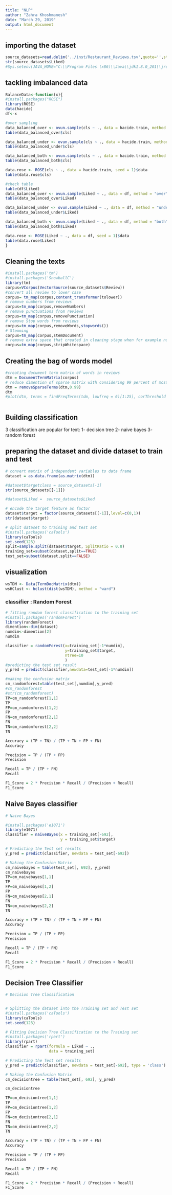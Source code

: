 ```yaml
---
title: "NLP"
author: "Zahra Khoshmanesh"
date: "March 29, 2019"
output: html_document
---
```



## importing the dataset

```r


source_datasets=read.delim('../inst/Restaurant_Reviews.tsv',quote='',stringsAsFactors = FALSE)
str(source_datasets$Liked)
#Sys.setenv(JAVA_HOME="C:\\Program Files (x86)\\Java\\jdk1.8.0_201\\jre")

```

## tackling imbalanced data

```r
BalanceData<-function(x){
#install.packages("ROSE")
library(ROSE)
data(hacide)
df<-x

#over sampling
data_balanced_over <- ovun.sample(cls ~ ., data = hacide.train, method = "over",N = 1960)$data
table(data_balanced_over$cls)

data_balanced_under <- ovun.sample(cls ~ ., data = hacide.train, method = "under", N = 40, seed = 1)$data
table(data_balanced_under$cls)

data_balanced_both <- ovun.sample(cls ~ ., data = hacide.train, method = "both", p=0.5,N=1000, seed = 1)$data
table(data_balanced_both$cls)

data.rose <- ROSE(cls ~ ., data = hacide.train, seed = 1)$data
table(data.rose$cls)

#check table
table(df$Liked)
data_balanced_over <- ovun.sample(Liked ~ ., data = df, method = "over",N = 1000)$data
table(data_balanced_over$Liked)

data_balanced_under <- ovun.sample(Liked ~ ., data = df, method = "under", N = 500, seed = 1)$data
table(data_balanced_under$Liked)

data_balanced_both <- ovun.sample(Liked ~ ., data = df, method = "both", p=0.5,N=500, seed = 1)$data
table(data_balanced_both$Liked)

data.rose <- ROSE(Liked ~ ., data = df, seed = 1)$data
table(data.rose$Liked)
}


```





## Cleaning the texts

```r
#install.packages('tm')
#install.packages('SnowballC')
library(tm)
corpus=VCorpus(VectorSource(source_datasets$Review))
#convert all review to lower case
corpus= tm_map(corpus,content_transformer(tolower))
# remove numbers from reviews
corpus=tm_map(corpus,removeNumbers)
# remove punctuations from reviews
corpus=tm_map(corpus,removePunctuation)
# remove Stop words from reviews
corpus=tm_map(corpus,removeWords,stopwords())
# Stemming
corpus=tm_map(corpus,stemDocument)
# remove extra space that created in cleaning stage when for example number remove
corpus=tm_map(corpus,stripWhitespace)

```

## Creating the bag of words model

```r
#creating document term matrix of words in reviews
dtm = DocumentTermMatrix(corpus)
# reduce dimention of sparse matrix with considering 99 percent of most frequent
dtm = removeSparseTerms(dtm,0.99)
dtm
#plot(dtm, terms = findFreqTerms(tdm, lowfreq = 6)[1:25], corThreshold = 0.5)



```

## Building  classification

3 classification are popular for text:
1- decision tree
2- naive bayes
3- random forest

## preparing the dataset and divide dataset to train and test

```r
# convert matrix of independent variables to data frame
dataset = as.data.frame(as.matrix(dtm))

#dataset$targetclass = source_datasets[-1]
str(source_datasets[[-1]])

#dataset$Liked =  source_datasets$Liked

# encode the target feature as factor
dataset$target = factor(source_datasets[[-1]],level=c(0,1))
str(dataset$target)

# split dataset to training and test set
#install.packages('caTools')
library(caTools)
set.seed(123)
split=sample.split(dataset$target, SplitRatio = 0.8)
training_set=subset(dataset,split==TRUE)
test_set=subset(dataset,split==FALSE)

```



## visualization

```r
wsTDM <- Data(TermDocMatrix(dtm))
wsHClust <- hclust(dist(wsTDM), method = "ward")
```


### classifier : Random Forest


```r


# fitting random forest classification to the training set
#install.packages('randomForest')
library(randomForest)
dimention<-dim(dataset)
numdim<-dimention[2]
numdim

classifier = randomForest(x=training_set[-1*numdim],
                          y=training_set$target,
                          ntree=10
                          )
#predicting the test set result
y_pred = predict(classifier,newdata=test_set[-1*numdim])

#making the confusion matrix
cm_randomforest=table(test_set[,numdim],y_pred)
#cm_randomforest
#str(cm_randomforest)
TP=cm_randomforest[1,1]
TP
FP=cm_randomforest[1,2]
FP
FN=cm_randomforest[2,1]
FN
TN=cm_randomforest[2,2]
TN

Accuracy = (TP + TN) / (TP + TN + FP + FN)
Accuracy

Precision = TP / (TP + FP)
Precision

Recall = TP / (TP + FN)
Recall

F1_Score = 2 * Precision * Recall / (Precision + Recall)
F1_Score


```


## Naive Bayes classifier

```r
# Naive Bayes

#install.packages('e1071')
library(e1071)
classifier = naiveBayes(x = training_set[-692],
                        y = training_set$target)

# Predicting the Test set results
y_pred = predict(classifier, newdata = test_set[-692])

# Making the Confusion Matrix
cm_naivebayes = table(test_set[, 692], y_pred)
cm_naivebayes
TP=cm_naivebayes[1,1]
TP
FP=cm_naivebayes[1,2]
FP
FN=cm_naivebayes[2,1]
FN
TN=cm_naivebayes[2,2]
TN

Accuracy = (TP + TN) / (TP + TN + FP + FN)
Accuracy

Precision = TP / (TP + FP)
Precision

Recall = TP / (TP + FN)
Recall

F1_Score = 2 * Precision * Recall / (Precision + Recall)
F1_Score

```

## Decision Tree Classifier

```r
# Decision Tree Classification


# Splitting the dataset into the Training set and Test set
#install.packages('caTools')
library(caTools)
set.seed(123)

# Fitting Decision Tree Classification to the Training set
#install.packages('rpart')
library(rpart)
classifier = rpart(formula = Liked ~ .,
                   data = training_set)

# Predicting the Test set results
y_pred = predict(classifier, newdata = test_set[-692], type = 'class')

# Making the Confusion Matrix
cm_decisiontree = table(test_set[, 692], y_pred)

cm_decisiontree

TP=cm_decisiontree[1,1]
TP
FP=cm_decisiontree[1,2]
FP
FN=cm_decisiontree[2,1]
FN
TN=cm_decisiontree[2,2]
TN

Accuracy = (TP + TN) / (TP + TN + FP + FN)
Accuracy

Precision = TP / (TP + FP)
Precision

Recall = TP / (TP + FN)
Recall

F1_Score = 2 * Precision * Recall / (Precision + Recall)
F1_Score



```



